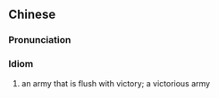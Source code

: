 {{also|得胜之师}}
==Chinese==
{{zh-forms|s=得胜之师|type=211}}

===Pronunciation===
{{zh-pron
|m=déshèng zhī shī
|cat=id
}}

===Idiom===
{{zh-idiom}}

# an army that is flush with victory; a victorious army